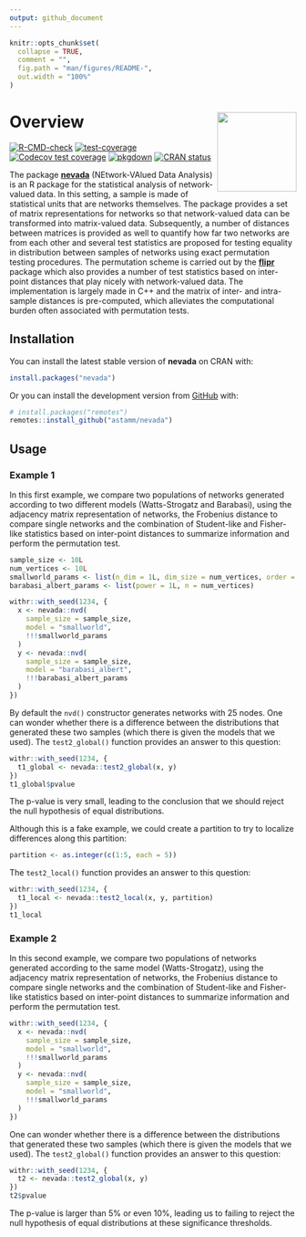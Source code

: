 ```yaml
---
output: github_document
---
```


<!-- README.md is generated from README.Rmd. Please edit that file -->

```r
knitr::opts_chunk$set(
  collapse = TRUE,
  comment = "",
  fig.path = "man/figures/README-",
  out.width = "100%"
)
```

# Overview <a href='https://astamm.github.io/nevada/'><img src='man/figures/logo.png' align="right" height="139" /></a>

<!-- badges: start -->
[![R-CMD-check](https://github.com/astamm/nevada/actions/workflows/R-CMD-check.yaml/badge.svg)](https://github.com/astamm/nevada/actions/workflows/R-CMD-check.yaml)
[![test-coverage](https://github.com/astamm/nevada/workflows/test-coverage/badge.svg)](https://github.com/astamm/nevada/actions)
[![Codecov test coverage](https://codecov.io/gh/astamm/nevada/graph/badge.svg)](https://app.codecov.io/gh/astamm/nevada)
[![pkgdown](https://github.com/astamm/nevada/workflows/pkgdown/badge.svg)](https://github.com/astamm/nevada/actions)
[![CRAN status](https://www.r-pkg.org/badges/version/nevada)](https://CRAN.R-project.org/package=nevada)
<!-- badges: end -->

The package [**nevada**](https://astamm.github.io/nevada/) (NEtwork-VAlued Data Analysis) is an R package for the statistical analysis of network-valued data. In this setting, a sample is made of statistical units that are networks themselves. The package provides a set of matrix representations for networks so that network-valued data can be transformed into matrix-valued data. Subsequently, a number of distances between matrices is provided as well to quantify how far two networks are from each other and several test statistics are proposed for testing equality in distribution between samples of networks using exact permutation testing procedures. The permutation scheme is carried out by the [**flipr**](https://lmjl-alea.github.io/flipr/) package which also provides a number of test statistics based on inter-point distances that play nicely with network-valued data. The implementation is largely made in C++ and the matrix of inter- and intra-sample distances is pre-computed, which alleviates the computational burden often associated with permutation tests.

## Installation

You can install the latest stable version of **nevada** on CRAN with:
``` r
install.packages("nevada")
```

Or you can install the development version from [GitHub](https://github.com/) with:

``` r
# install.packages("remotes")
remotes::install_github("astamm/nevada")
```

## Usage

### Example 1

In this first example, we compare two populations of networks generated according to two different models (Watts-Strogatz and Barabasi), using the adjacency matrix representation of networks, the Frobenius distance to compare single networks and the combination of Student-like and Fisher-like statistics based on inter-point distances to summarize information and perform the permutation test.

```r
sample_size <- 10L
num_vertices <- 10L
smallworld_params <- list(n_dim = 1L, dim_size = num_vertices, order = 4L, p_rewire = 0.15)
barabasi_albert_params <- list(power = 1L, n = num_vertices)

withr::with_seed(1234, {
  x <- nevada::nvd(
    sample_size = sample_size,
    model = "smallworld", 
    !!!smallworld_params
  )
  y <- nevada::nvd(
    sample_size = sample_size,
    model = "barabasi_albert", 
    !!!barabasi_albert_params
  )
})
```

By default the `nvd()` constructor generates networks with 25 nodes. One can wonder whether there is a difference between the distributions that generated these two samples (which there is given the models that we used). The `test2_global()` function provides an answer to this question:
```r
withr::with_seed(1234, {
  t1_global <- nevada::test2_global(x, y)
})
t1_global$pvalue
```

The p-value is very small, leading to the conclusion that we should reject the null hypothesis of equal distributions.

Although this is a fake example, we could create a partition to try to localize differences along this partition:
```r
partition <- as.integer(c(1:5, each = 5))
```

The `test2_local()` function provides an answer to this question:
```r
withr::with_seed(1234, {
  t1_local <- nevada::test2_local(x, y, partition)
})
t1_local
```

### Example 2

In this second example, we compare two populations of networks generated according to the same model (Watts-Strogatz), using the adjacency matrix representation of networks, the Frobenius distance to compare single networks and the combination of Student-like and Fisher-like statistics based on inter-point distances to summarize information and perform the permutation test.

```r
withr::with_seed(1234, {
  x <- nevada::nvd(
    sample_size = sample_size,
    model = "smallworld", 
    !!!smallworld_params
  )
  y <- nevada::nvd(
    sample_size = sample_size,
    model = "smallworld", 
    !!!smallworld_params
  )
})
```

One can wonder whether there is a difference between the distributions that generated these two samples (which there is given the models that we used). The `test2_global()` function provides an answer to this question:
```r
withr::with_seed(1234, {
  t2 <- nevada::test2_global(x, y)
})
t2$pvalue
```

The p-value is larger than 5% or even 10%, leading us to failing to reject the null hypothesis of equal distributions at these significance thresholds.
